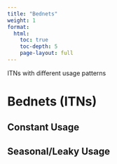 ```yaml
---
title: "Bednets"
weight: 1
format: 
  html:
    toc: true
    toc-depth: 5
    page-layout: full
---
```


ITNs with different usage patterns

# Bednets (ITNs)

## Constant Usage

## Seasonal/Leaky Usage

